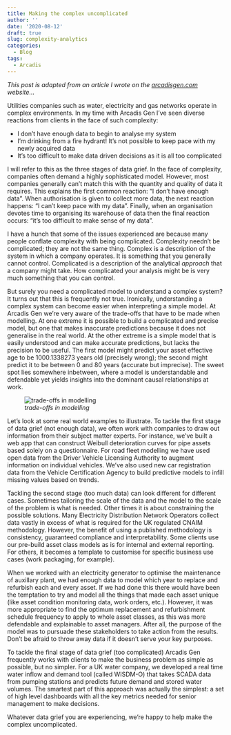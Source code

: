 ```yaml
---
title: Making the complex uncomplicated
author: ''
date: '2020-08-12'
draft: true
slug: complexity-analytics
categories:
  - Blog
tags:
  - Arcadis
---
```


_This post is adapted from an article I wrote on the [arcadisgen.com](https://www.arcadisgen.com/en/what-we-do/insights) website..._

Utilities companies such as water, electricity and gas networks operate in complex environments. In my time with Arcadis Gen I've seen diverse reactions from clients in the face of such complexity:

* I don't have enough data to begin to analyse my system
* I'm drinking from a fire hydrant! It's not possible to keep pace with my newly acquired data
* It’s too difficult to make data driven decisions as it is all too complicated

I will refer to this as the three stages of data grief. In the face of complexity, companies often demand a highly sophisticated model. However, most companies generally can't match this with the quantity and quality of data it requires. This explains the first common reaction: "I don't have enough data". When authorisation is given to collect more data, the next reaction happens: "I can't keep pace with my data". Finally, when an organisation devotes time to organising its warehouse of data then the final reaction occurs: "it's too difficult to make sense of my data".

I have a hunch that some of the issues experienced are because many people conflate complexity with being complicated. Complexity needn't be complicated; they are not the same thing. Complex is a description of the system in which a company operates. It is something that you generally cannot control. Complicated is a description of the analytical _approach_ that a company might take. How complicated your analysis might be is very much something that you can control.

But surely you need a complicated model to understand a complex system? It turns out that this is frequently not true. Ironically, understanding a complex system can become easier when interpreting a simple model. At Arcadis Gen we're very aware of the trade-offs that have to be made when modelling. At one extreme it is possible to build a complicated and precise model, but one that makes inaccurate predictions because it does not generalise in the real world. At the other extreme is a simple model that is easily understood and can make accurate predictions, but lacks the precision to be useful. The first model might predict your asset effective age to be 1000.1338273 years old (precisely wrong); the second might predict it to be between 0 and 80 years (accurate but imprecise). The sweet spot lies somewhere inbetween, where a model is understandable and defendable yet yields insights into the dominant causal relationships at work.

![_trade-offs in modelling_](../../img/trade-off.png)

Let's look at some real world examples to illustrate. To tackle the first stage of data grief (not enough data), we often work with companies to draw out information from their subject matter experts. For instance, we've built a web app that can construct Weibull deterioration curves for pipe assets based solely on a questionnaire. For road fleet modelling we have used open data from the Driver Vehicle Licensing Authority to augment information on individual vehicles. We've also used new car registration data from the Vehicle Certification Agency to build predictive models to infill missing values based on trends.

Tackling the second stage (too much data) can look different for different cases. Sometimes tailoring the scale of the data and the model to the scale of the problem is what is needed. Other times it is about constraining the possible solutions. Many Electricity Distribution Network Operators collect data vastly in excess of what is required for the UK regulated CNAIM methodology. However, the benefit of using a published methodology is consistency, guaranteed compliance and interpretability. Some clients use our pre-build asset class models as is for internal and external reporting. For others, it becomes a template to customise for specific business use cases (work packaging, for example).  

When we worked with an electricity generator to optimise the maintenance of auxillary plant, we had enough data to model which year to replace and refurbish each and every asset. If we had done this there would have been the temptation to try and model all the things that made each asset unique (like asset condition monitoring data, work orders, etc.).  However, it was more appropriate to find the optimum replacement and refurbishment schedule frequency to apply to whole asset classes, as this was more defendable and explainable to asset managers. After all, the purpose of the model was to pursuade these stakeholders to take action from the results. Don't be afraid to throw away data if it doesn't serve your key purposes.

To tackle the final stage of data grief (too complicated) Arcadis Gen frequently works with clients to make the business problem as simple as possible, but no simpler. For a UK water company, we developed a real time water inflow and demand tool (called WISDM-O) that takes SCADA data from pumping stations and predicts future demand and stored water volumes. The smartest part of this approach was actually the simplest: a set of high level dashboards with all the key metrics needed for senior management to make decisions.

Whatever data grief you are experiencing, we're happy to help make the complex uncomplicated.
